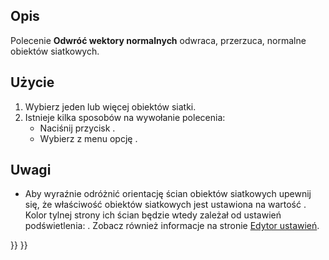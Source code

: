<languages/>

{{Docnav/pl
|[[Mesh_HarmonizeNormals/pl|Porządkuj wektory normalnych]]
|[[Mesh_FillupHoles/pl|Wypełnienie otworów]]
|[[Mesh_Workbench/pl|środowisko pracy Siatka]]
|IconL=Mesh_HarmonizeNormals.svg
|IconR=Mesh_FillupHoles.svg
|IconC=Workbench_Mesh.svg
}}

{{GuiCommand/pl
|Name=Mesh FlipNormals
|Name/pl=Siatka: Porządkuj wektory normalnych
|MenuLocation=Siatka → Odwróć wektory normalnych
|Workbenches=[[Mesh_Workbench/pl|Siatka]]
|SeeAlso=[[Mesh_HarmonizeNormals/pl|Porządkuj wektory normalnych]]
}}

<span id="Description"></span>
==Opis==

Polecenie '''Odwróć wektory normalnych''' odwraca, przerzuca, normalne obiektów siatkowych.

<span id="Usage"></span>
==Użycie==

# Wybierz jeden lub więcej obiektów siatki.
# Istnieje kilka sposobów na wywołanie polecenia:
#* Naciśnij przycisk {{Button|[[Image:Mesh_FlipNormals.svg|16px]] '''Odwróć wektory normalnych'''}}.
#* Wybierz z menu opcję {{MenuCommand|Siatki → [[Image:Mesh_FlipNormals.svg|16px]] Odwróć wektory normalnych}}.

<span id="Notes"></span>
==Uwagi==

<div class="mw-translate-fuzzy">
* Aby wyraźnie odróżnić orientację ścian obiektów siatkowych upewnij się, że właściwość {{PropertyView|Oświetlenie}} obiektów siatkowych jest ustawiona na wartość {{Value|Jedna strona}}. Kolor tylnej strony ich ścian będzie wtedy zależał od ustawień podświetlenia: {{MenuCommand|Edycja → Preferencje → Wyświetlanie → 3D View → Włącz podświetlenie - Intensywność podświetlenia}}. Zobacz również informacje na stronie [[Preferences_Editor/pl#3D_View|Edytor ustawień]].
</div>


{{Docnav/pl
|[[Mesh_HarmonizeNormals/pl|Porządkuj wektory normalnych]]
|[[Mesh_FillupHoles/pl|Wypełnienie otworów]]
|[[Mesh_Workbench/pl|środowisko pracy Siatka]]
|IconL=Mesh_HarmonizeNormals.svg
|IconR=Mesh_FillupHoles.svg
|IconC=Workbench_Mesh.svg
}}

{{Mesh Tools navi{{#translation:}}}}
{{Userdocnavi{{#translation:}}}}
{{clear}}